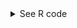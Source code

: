 <details><summary>See R code</summary>

::: {.callout-tip}
## Highest-grossing tours of all time visualization

Let's get started by loading the necessary R packages to clean, scrape, and visualize the data. These packages are the building blocks of our data scraping journey.

```r
#| message: false
#| warning: false
# To clean data
library(tidyverse)
library(janitor)

# To scrape data
library(rvest)
library(httr)
library(polite)

# To visualize data
library(ggplot2)
library(showtext)
library(viridis)

font_add_google("Abril Fatface", "abril-fatface")
font_add_google("Lato", "lato")

showtext::showtext_auto()
```

Now that we have the necessary libraries loaded, it's time to politely scrape data from Wikipedia and bring it into R. We'll start by specifying the URL of the Wikipedia page we want to extract data from:

```r
url <-
  "https://en.wikipedia.org/wiki/List_of_highest-grossing_concert_tours"
```

Next, we'll use the polite package to create a 'bag of words' (bow) representation of the URL. This step helps us make a polite request to the web server for the page's content:

```r
#| message: false
url_bow <- polite::bow(url)
url_bow
```

Once we have our 'bow,' we can use it to scrape the web page. We'll specifically target the tables with the class 'wikitable' on the page:

```r
ind_html <-
  polite::scrape(url_bow) |>  # scrape web page
  rvest::html_nodes("table.wikitable") |> # pull out specific table
  rvest::html_table(fill = TRUE) 
```

Finally, we'll clean up the extracted table (the second table on the page, Top 20 highest-grossing tours of all time) by storing it in the `ind_tab` variable and ensuring that column names are in a consistent format:

```r
ind_tab <- 
  ind_html[[2]] |> 
  clean_names()
```

This code segment efficiently fetches and prepares the data we need from the Wikipedia page. Our next step is to clean it for analysis. In this code snippet, we'll perform some essential data cleaning tasks to make our dataset ready for exploration: transforming the Adjusted Gross in 2022 Dollars, Actual Gross, and Average Gross columns into numeric variables.

```r
ind_tab_clean <-
  ind_tab |>
  dplyr::mutate(across(
    c(adjusted_gross_in_2022_dollars,
      actual_gross,
      averagegross),
    ~ as.numeric(str_replace_all(.x, "[$,]", ""))
  ))
```

We want to add Taylor's data:

```r
ind_tab_tay <-
  ind_tab_clean |> 
  add_row(artist = "Taylor Swift",
          tour_title = "The Eras Tour (Expected)",
          year_s = "2023-2024",
          shows = 146,
          adjusted_gross_in_2022_dollars = 1400000000,
          .before = 1)
```


Now that our data is clean and ready, let's visualize the highest-grossing concert tours of all time (as of 2023) using a bar chart. We'll use the ggplot2 package.

```r
#| results: hide
#| out.width: 400px
#| dpi: 300
#| fig.show: hide
#| fig.path: "../images/"
#| label: highest-grossing-tours-r
ind_tab_tay |>
  slice(1:10) |> 
  mutate(color = case_when(artist == "Taylor Swift" ~ "#D3ABD0",
                           .default = "#903345")) |>
  ggplot(aes(
    x = forcats::fct_reorder(tour_title,
                             adjusted_gross_in_2022_dollars),
    y = adjusted_gross_in_2022_dollars
  )) +
  geom_col(aes(fill = color),
           color = "black",
           width = .9) +
  scale_fill_identity() +
  labs(title = "Highest-grossing tours of all time",
       subtitle = "(as of 2023)") +
  theme(
    text = element_text(size = 9,
                        family = "lato"),
    title = element_text(
      size = 16,
      family = "abril-fatface"
    ),
    subtitle = element_text(size = 12,
                            family = "lato")
  ) +
  geom_text(
    aes(y = 12000000, label = tour_title),
    family = "lato",
    hjust = 0,
    vjust = 0.5,
    size = 3,
    color = "white",
    fontface = "bold"
  ) +
  geom_text(
    aes(
      y = 12000000,
      label = ifelse(artist == "Taylor Swift", tour_title, "")
    ),
    family = "lato",
    hjust = 0,
    vjust = 0.5,
    size = 3,
    color = "black",
    fontface = "bold"
  ) +
  geom_text(
    aes(
      label = scales::dollar(
        adjusted_gross_in_2022_dollars,
        accuracy = 1,
        scale = 1e-6,
        suffix = "M"
      )
    ),
    family = "lato",
    hjust = -0.1,
    vjust = 0.5,
    size = 3
  ) +
  coord_flip() +
  scale_y_continuous(limits = c(0, 1500000000)) +
  theme_void()
```

:::
</details>